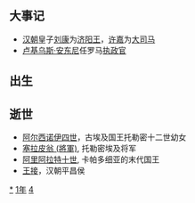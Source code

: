 {{yearTOC|-41|西汉'''[[永光_(汉元帝)|永光]]三年'''}}

== 大事记 ==
*[[汉朝|汉朝]]皇子[[刘康|刘康]]为[[济阳王|济阳王]]，[[许嘉|许嘉]]为[[大司马|大司马]]
* [[卢基乌斯·安东尼|卢基乌斯·安东尼]]任罗马[[执政官|执政官]]
== 出生 ==

== 逝世 ==
{{Wikisource year mention}}
* [[阿尔西诺伊四世|阿尔西诺伊四世]]，古埃及国王托勒密十二世幼女
* [[塞拉皮翁_(將軍)|塞拉皮翁 (將軍)]], 托勒密埃及将军
* [[阿里阿拉特十世|阿里阿拉特十世]], 卡帕多细亚的末代国王
* [[王接_(汉朝)|王接]]，汉朝平昌侯

[[Category:前41年|*]]
[[Category:前40年代|1年]]
[[Category:前1世纪各年|4]]